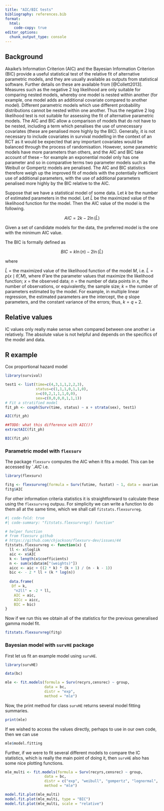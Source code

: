 ```yaml
---
title: "AIC/BIC tests"
bibliography: references.bib
format:
  html:
    code-copy: true
editor_options: 
  chunk_output_type: console
---
```


## Background

Akaike's Information Criterion (AIC) and the Bayesian Information Criterion (BIC) provide a useful statistical test of the relative fit of alternative parametric models, and they are usually available as outputs from statistical software. Further details on these are available from [@Collett2013]. Measures such as the negative 2 log likelihood are only suitable for comparing nested models, whereby one model is nested within another (for example, one model adds an additional covariate compared to another model). Different parametric models which use different probability distributions cannot be nested within one another. Thus the negative 2 log likelihood test is not suitable for assessing the fit of alternative parametric models. The AIC and BIC allow a comparison of models that do not have to be nested, including a term which penalises the use of unnecessary covariates (these are penalised more highly by the BIC). Generally, it is not necessary to include covariates in survival modelling in the context of an RCT as it would be expected that any important covariates would be balanced through the process of randomisation. However, some parametric models have more parameters than others, and the AIC and BIC take account of these -- for example an exponential model only has one parameter and so in comparative terms two parameter models such as the Weibull or Gompertz models are penalised. The AIC and BIC statistics therefore weigh up the improved fit of models with the potentially inefficient use of additional parameters, with the use of additional parameters penalised more highly by the BIC relative to the AIC.

Suppose that we have a statistical model of some data. Let $k$ be the number of estimated parameters in the model. Let $\hat{L}$ be the maximized value of the likelihood function for the model. Then the AIC value of the model is the following.

$$
AIC = 2k - 2 \ln({\hat{L}})
$$

Given a set of candidate models for the data, the preferred model is the one with the minimum AIC value.

The BIC is formally defined as

$$
BIC = k \ln(n) - 2 \ln(\widehat{L})
$$

where

$\hat{L}$ = the maximized value of the likelihood function of the model $M$, i.e. $\hat{L} = p(x \mid \widehat{\theta}, M)$, where $\widehat{\theta}$ are the parameter values that maximize the likelihood function; $x$ = the observed data; $n$ = the number of data points in $x$, the number of observations, or equivalently, the sample size; $k$ = the number of parameters estimated by the model. For example, in multiple linear regression, the estimated parameters are the intercept, the $q$ slope parameters, and the constant variance of the errors; thus, $k = q + 2$.

::: callout-warning
## Relative values

IC values only really make sense when compared between one another i.e relatively. The absolute value is not helpful and depends on the specifics of the model and data.
:::

## R example

Cox proportional hazard model

```r
library(survival)

test1 <- list(time=c(4,3,1,1,2,2,3), 
              status=c(1,1,1,0,1,1,0), 
              x=c(0,2,1,1,1,0,0), 
              sex=c(0,0,0,0,1,1,1)) 
# Fit a stratified model 
fit_ph <- coxph(Surv(time, status) ~ x + strata(sex), test1) 

AIC(fit_ph)

##TODO: what this difference with AIC()?
extractAIC(fit_ph)

BIC(fit_ph)
```

### Parametric model with `flexsurv`

The package `flexsurv` computes the AIC when it fits a model. This can be accessed by \`.$AIC$ i.e.

```r
library(flexsurv)

fitg <- flexsurvreg(formula = Surv(futime, fustat) ~ 1, data = ovarian, dist = "gengamma")
fitg$AIC
```

For other information criteria statistics it is straightforward to calculate these using the `flexsurvreg` outpuu. For simplicity we can write a function to do them all at the same time, which we shall call `fitstats.flexsurvreg`.

```r
#| code-fold: true
#| code-summary: "fitstats.flexsurvreg() function"

# helper function
# from flexsurv github
# https://github.com/chjackson/flexsurv-dev/issues/44
fitstats.flexsurvreg <- function(x) {
  ll <- x$loglik
  aic <- x$AIC
  k <- length(x$coefficients)
  n <- sum(x$data$m["(weights)"])
  aicc <- aic + ((2 * k) * (k + 1) / (n - k - 1))
  bic <- - 2 * ll + (k * log(n))
  
  data.frame(
   Df = k,
    "n2ll" = -2 * ll,
    AIC = aic,
    AICc = aicc,
    BIC = bic)
}
```

Now if we run this we obtain all of the statistics for the previous generalised gamma model fit.

```r
fitstats.flexsurvreg(fitg)
```

### Bayesian model with `survHE` package

First let us fit an example model using `survHE`.

```r
library(survHE)

data(bc)

mle <- fit.models(formula = Surv(recyrs,censrec) ~ group,
                  data = bc,
                  distr = "exp",
                  method = "mle")
```

Now, the print method for class `survHE` returns several model fitting summaries.

```r
print(mle)
```

If we wished to access the values directly, perhaps to use in our own code, then we can use

```r
mle$model.fitting
```

Further, if we were to fit several different models to compare the IC statistics, which is really the main point of doing it, then `survHE` also has some nice plotting functions.

```r
mle_multi <- fit.models(formula = Surv(recyrs,censrec) ~ group,
                  data = bc,
                  distr = c("exp", "weibull", "gompertz", "lognormal", "loglogistic"),
                  method = "mle")

model.fit.plot(mle_multi)
model.fit.plot(mle_multi, type = "BIC")
model.fit.plot(mle_multi, scale = "relative")
```
